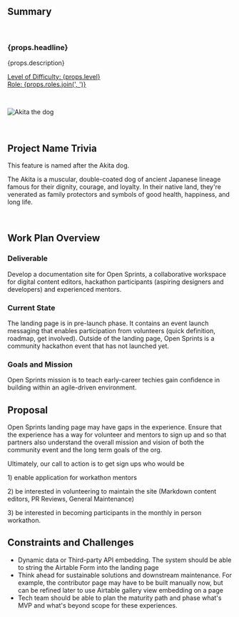 ## Summary

<br />

<h3>{props.headline}</h3>
<p>{props.description}</p>

<p>
  <u>
    Level of Difficulty: <span>{props.level}</span>
    <br />
    Role: <span>{props.roles.join(', ')}</span>
  </u>
</p>

<br />

<p align="center">

![Akita the dog](./assets/akita.jpeg)

</p>

<br />

## Project Name Trivia

This feature is named after the Akita dog.

The Akita is a muscular, double-coated dog of ancient Japanese lineage famous for
their dignity, courage, and loyalty. In their native land, they're venerated as family
protectors and symbols of good health, happiness, and long life.

<br />

## Work Plan Overview

### Deliverable
Develop a documentation site for Open Sprints, a collaborative workspace for digital content editors, hackathon participants (aspiring designers and developers) and experienced mentors.
<br />

### Current State
The landing page is in pre-launch phase. It contains an event launch messaging that enables participation from volunteers (quick definition, roadmap, get involved). Outside of the landing page, Open Sprints is a community hackathon event that has not launched yet.
<br />

### Goals and Mission
Open Sprints mission is to teach early-career techies gain confidence in building within an agile-driven environment. 
<br />

## Proposal
Open Sprints landing page may have gaps in the experience. Ensure that the experience has a way for volunteer and mentors to sign up and so that partners also understand the overall mission and vision of both the community event and the long term goals of the org.
<br />

Ultimately, our call to action is to get sign ups who would be
<p> 1) enable application for workathon mentors </p>
<p> 2) be interested in volunteering to maintain the site (Markdown content editors, PR Reviews, General Maintenance) </p>
<p> 3) be interested in becoming participants in the monthly in person workathon. </p>

## Constraints and Challenges
- Dynamic data or Third-party API embedding. The system should be able to string the Airtable Form into the landing page
- Think ahead for sustainable solutions and downstream maintenance. For example, the contributor page may have to be built manually now, but can be refined later to use Airtable gallery view embedding on a page 
- Tech team should be able to plan the maturity path and phase what's MVP and what's beyond scope for these experiences.
